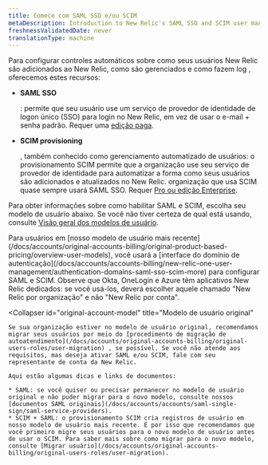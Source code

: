 ```yaml
---
title: Comece com SAML SSO e/ou SCIM
metaDescription: Introduction to New Relic's SAML SSO and SCIM user management options.
freshnessValidatedDate: never
translationType: machine
---
```


Para configurar controles automáticos sobre como seus usuários New Relic são adicionados ao New Relic, como são gerenciados e como fazem log , oferecemos estes recursos:

* <DNT>**SAML SSO**</DNT>

  : permite que seu usuário use um serviço de provedor de identidade de logon único (SSO) para login no New Relic, em vez de usar o e-mail + senha padrão. Requer uma [edição paga](/docs/accounts/accounts-billing/new-relic-one-pricing-billing/new-relic-one-pricing-billing/#editions).

* <DNT>**SCIM provisioning**</DNT>

  , também conhecido como gerenciamento automatizado de usuários: o provisionamento SCIM permite que a organização use seu serviço de provedor de identidade para automatizar a forma como seus usuários são adicionados e atualizados no New Relic. organização que usa SCIM quase sempre usará SAML SSO. Requer [Pro ou edição Enterprise](/docs/accounts/accounts-billing/new-relic-one-pricing-billing/new-relic-one-pricing-billing/#editions).

Para obter informações sobre como habilitar SAML e SCIM, escolha seu modelo de usuário abaixo. Se você não tiver certeza de qual está usando, consulte [Visão geral dos modelos de usuário](/docs/accounts/original-accounts-billing/original-product-based-pricing/overview-user-models).

<CollapserGroup>
  <Collapser
    id="new-account-model"
    title="Nosso modelo de usuário mais recente"
  >
    Para usuários em [nosso modelo de usuário mais recente](/docs/accounts/original-accounts-billing/original-product-based-pricing/overview-user-models), você usará a [interface do domínio de autenticação](/docs/accounts/accounts-billing/new-relic-one-user-management/authentication-domains-saml-sso-scim-more) para configurar SAML e SCIM. Observe que Okta, OneLogin e Azure têm aplicativos New Relic dedicados: se você usá-los, deverá escolher aquele chamado "New Relic por organização" e não "New Relic por conta".
  </Collapser>

  <Collapser
    id="original-account-model"
    title="Modelo de usuário original"
  >
    Se sua organização estiver no modelo de usuário original, recomendamos migrar seus usuários por meio do [procedimento de migração de autoatendimento](/docs/accounts/original-accounts-billing/original-users-roles/user-migration) , se possível. Se você não atende aos requisitos, mas deseja ativar SAML e/ou SCIM, fale com seu representante de conta da New Relic.

    Aqui estão algumas dicas e links de documentos:

    * SAML: se você quiser ou precisar permanecer no modelo de usuário original e não puder migrar para o novo modelo, consulte nossos [documentos SAML originais](/docs/accounts/accounts/saml-single-sign/saml-service-providers).
    * SCIM + SAML: o provisionamento SCIM cria registros de usuário em nosso modelo de usuário mais recente. É por isso que recomendamos que você primeiro migre seus usuários para o novo modelo de usuário antes de usar o SCIM. Para saber mais sobre como migrar para o novo modelo, consulte [Migrar usuário](/docs/accounts/original-accounts-billing/original-users-roles/user-migration).
  </Collapser>
</CollapserGroup>